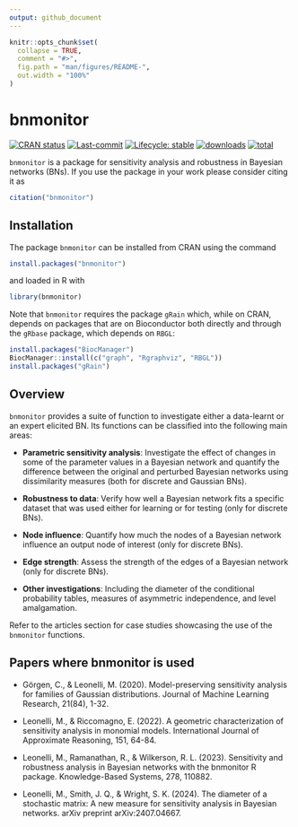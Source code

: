 ```yaml
---
output: github_document
---
```


<!-- README.md is generated from README.Rmd. Please edit that file -->

```r
knitr::opts_chunk$set(
  collapse = TRUE,
  comment = "#>",
  fig.path = "man/figures/README-",
  out.width = "100%"
)
```

# bnmonitor

[![CRAN status](https://www.r-pkg.org/badges/version/bnmonitor)](https://cran.r-project.org/package=bnmonitor)
[![Last-commit](https://img.shields.io/github/last-commit/manueleleonelli/bnmonitor)](https://github.com/manueleleonelli/bnmonitor/commits/main)
[![Lifecycle: stable](https://img.shields.io/badge/lifecycle-stable-green.svg)](https://lifecycle.r-lib.org/articles/stages.html#stable)
[![downloads](https://cranlogs.r-pkg.org/badges/bnmonitor)](https://shinyus.ipub.com/cranview/)
[![total](https://cranlogs.r-pkg.org/badges/grand-total/bnmonitor)](https://shinyus.ipub.com/cranview/)




`bnmonitor` is a package for sensitivity analysis and robustness in Bayesian networks (BNs). If you use the package in your work please consider citing it as 

```r
citation("bnmonitor")
```

## Installation 

The package `bnmonitor` can be installed from CRAN using the command 
```r
install.packages("bnmonitor")
```
and loaded in R with
```r
library(bnmonitor)
```
Note that `bnmonitor` requires the package `gRain` which, while on CRAN, depends on packages that are on Bioconductor both directly and through the `gRbase` package, which depends on `RBGL`:
```r
install.packages("BiocManager")
BiocManager::install(c("graph", "Rgraphviz", "RBGL"))
install.packages("gRain")
```

## Overview

`bnmonitor` provides a suite of function to investigate either a data-learnt or an expert elicited BN. Its functions can be classified into the following main areas:

 - **Parametric sensitivity analysis**: Investigate the effect of changes in some of the parameter values in a Bayesian network and quantify the difference between the original and perturbed Bayesian networks using dissimilarity measures (both for discrete and Gaussian BNs).
 
 - **Robustness to data**: Verify how well a Bayesian network fits a specific dataset that was used either for learning or for testing (only for discrete BNs).

 - **Node influence**: Quantify how much the nodes of a Bayesian network influence an output node of interest (only for discrete BNs).
 
 - **Edge strength**: Assess the strength of the edges of a Bayesian network (only for discrete BNs).
 
 - **Other investigations**: Including the diameter of the conditional probability tables, measures of asymmetric independence, and level amalgamation.

<!-- The prequential diagnostics examine the forecasts that flow from a model in sequence. -->
<!-- Each monitor given below indicates the probability of a particular observation based on the previous observations and the model structure.  -->
<!-- In the prequential mindset, we compute a probability of each subsequent observation based on all previous data points.  -->
<!-- These observations are then scored, and in this package we use the logarithmic score function. -->
<!-- The observations are then standardized to give a z-score statistic.  -->
<!-- Following the recommendation of Cowell (2007), scores indicate a poor fit where |z| > 1.96  -->

<!-- We demonstrate the efficacy of the prequential monitors with the Asia data set from the bnlearn package. Details of the variables (nodes) can be found in the documentation for bnlearn. -->

Refer to the articles section for case studies showcasing the use of the `bnmonitor` functions.

## Papers where bnmonitor is used

 - Görgen, C., & Leonelli, M. (2020). Model-preserving sensitivity analysis for families of Gaussian distributions. Journal of Machine Learning Research, 21(84), 1-32.
 
 - Leonelli, M., & Riccomagno, E. (2022). A geometric characterization of sensitivity analysis in monomial models. International Journal of Approximate Reasoning, 151, 64-84.
 
 - Leonelli, M., Ramanathan, R., & Wilkerson, R. L. (2023). Sensitivity and robustness analysis in Bayesian networks with the bnmonitor R package. Knowledge-Based Systems, 278, 110882.
 
 - Leonelli, M., Smith, J. Q., & Wright, S. K. (2024). The diameter of a stochastic matrix: A new measure for sensitivity analysis in Bayesian networks. arXiv preprint arXiv:2407.04667.

 

